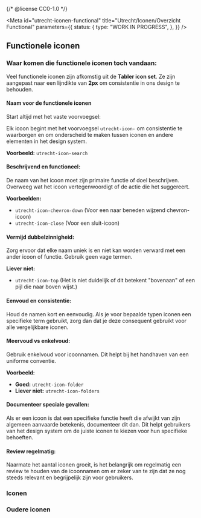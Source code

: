 {/* @license CC0-1.0 */}


<Meta
  id="utrecht-iconen-functional"
  title="Utrecht/Iconen/Overzicht Functional"
  parameters={{
    status: {
      type: "WORK IN PROGRESS",
    },
  }}
/>

## Functionele iconen

### Waar komen die functionele iconen toch vandaan:

Veel functionele iconen zijn afkomstig uit de **Tabler icon set**. Ze zijn aangepast naar een lijndikte van **2px** om consistentie in ons design te behouden.

#### Naam voor de functionele iconen

Start altijd met het vaste voorvoegsel:

Elk icoon begint met het voorvoegsel `utrecht-icon-` om consistentie te waarborgen en om onderscheid te maken tussen iconen en andere elementen in het design system.

**Voorbeeld:**
`utrecht-icon-search`

#### Beschrijvend en functioneel:

De naam van het icoon moet zijn primaire functie of doel beschrijven. Overweeg wat het icoon vertegenwoordigt of de actie die het suggereert.

**Voorbeelden:**

- `utrecht-icon-chevron-down` (Voor een naar beneden wijzend chevron-icoon)
- `utrecht-icon-close` (Voor een sluit-icoon)

#### Vermijd dubbelzinnigheid:

Zorg ervoor dat elke naam uniek is en niet kan worden verward met een ander icoon of functie. Gebruik geen vage termen.

**Liever niet:**

- `utrecht-icon-top` (Het is niet duidelijk of dit betekent "bovenaan" of een pijl die naar boven wijst.)

#### Eenvoud en consistentie:

Houd de namen kort en eenvoudig. Als je voor bepaalde typen iconen een specifieke term gebruikt, zorg dan dat je deze consequent gebruikt voor alle vergelijkbare iconen.

#### Meervoud vs enkelvoud:

Gebruik enkelvoud voor icoonnamen. Dit helpt bij het handhaven van een uniforme conventie.

**Voorbeeld:**

- **Goed:** `utrecht-icon-folder`
- **Liever niet:** `utrecht-icon-folders`

#### Documenteer speciale gevallen:

Als er een icoon is dat een specifieke functie heeft die afwijkt van zijn algemeen aanvaarde betekenis, documenteer dit dan. Dit helpt gebruikers van het design system om de juiste iconen te kiezen voor hun specifieke behoeften.

#### Review regelmatig:

Naarmate het aantal iconen groeit, is het belangrijk om regelmatig een review te houden van de icoonnamen om er zeker van te zijn dat ze nog steeds relevant en begrijpelijk zijn voor gebruikers.

### Iconen

<CustomIconGallery>
  <CustomIconGalleryItem name="utrecht-icon-chevron-up">
    <utrecht-icon-chevron-up />
  </CustomIconGalleryItem>
  <CustomIconGalleryItem name="utrecht-icon-chevron-right">
    <utrecht-icon-chevron-right />
  </CustomIconGalleryItem>
  <CustomIconGalleryItem name="utrecht-icon-chevron-down">
    <utrecht-icon-chevron-down />
  </CustomIconGalleryItem>
  <CustomIconGalleryItem name="utrecht-icon-chevron-left">
    <utrecht-icon-chevron-left />
  </CustomIconGalleryItem>
  <CustomIconGalleryItem name="utrecht-icon-minus">
    <utrecht-icon-minus />
  </CustomIconGalleryItem>
  <CustomIconGalleryItem name="utrecht-icon-zoom-plus">
    <utrecht-icon-zoom-plus />
  </CustomIconGalleryItem>
  <CustomIconGalleryItem name="utrecht-icon-minus-vertical">
    <utrecht-icon-minus-vertical />
  </CustomIconGalleryItem>
  <CustomIconGalleryItem name="utrecht-icon-close">
    <utrecht-icon-close />
  </CustomIconGalleryItem>
  <CustomIconGalleryItem name="utrecht-icon-hamburger-menu">
    <utrecht-icon-hamburger-menu />
  </CustomIconGalleryItem>
  <CustomIconGalleryItem name="utrecht-icon-user">
    <utrecht-icon-user />
  </CustomIconGalleryItem>
  <CustomIconGalleryItem name="utrecht-icon-language">
    <utrecht-icon-language />
  </CustomIconGalleryItem>
  <CustomIconGalleryItem name="utrecht-icon-search">
    <utrecht-icon-search />
  </CustomIconGalleryItem>
  <CustomIconGalleryItem name="utrecht-icon-list">
    <utrecht-icon-list />
  </CustomIconGalleryItem>
  <CustomIconGalleryItem name="utrecht-icon-list-number">
    <utrecht-icon-list-number />
  </CustomIconGalleryItem>
  <CustomIconGalleryItem name="utrecht-icon-list-check">
    <utrecht-icon-list-check />
  </CustomIconGalleryItem>
  <CustomIconGalleryItem name="utrecht-icon-checkmark">
    <utrecht-icon-checkmark />
  </CustomIconGalleryItem>
</CustomIconGallery>

### Oudere iconen

<CustomIconGallery>
  <CustomIconGalleryItem name="utrecht-icon-cross">
    <utrecht-icon-cross />
  </CustomIconGalleryItem>
  <CustomIconGalleryItem name="utrecht-icon-loupe">
    <utrecht-icon-loupe />
  </CustomIconGalleryItem>
</CustomIconGallery>
<CustomIconGalleryItem name="utrecht-icon-arrow">
  <utrecht-icon-arrow />
</CustomIconGalleryItem>
